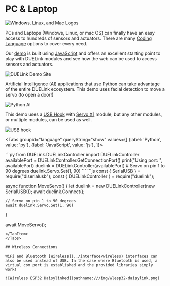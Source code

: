 
# PC & Laptop


![Windows, Linux, and Mac Logos](pathname:///img/pc-laptop-logos.png)

PCs and Laptops (Windows, Linux, or mac OS) can finally have an easy access to hundreds of sensors and actuators. There are many [Coding Language](../language/intro) options to cover every need.

Our [demo](https://demo.duelink.com/) is built using [JavaScript](../language/javascript) and offers an excellent starting point to play with DUELink modules and see how the web can be used to access sensors and actuators.

![DUELink Demo Site](pathname:///img/demo-website.png)

Artificial Intelligence (AI) applications that use [Python](../language/python) can take advantage of the entire DUELink ecosystem. This demo uses facial detection to move a servo (to open a door!)

![Python AI](pathname:///img/python-ai.gif)

This demo uses a [USB Hook](../products/adusbhook-a) with [Servo X1](../products/acservox1-a) module, but any other modules, or multiple modules, can be used as well.

![USB hook](pathname:///img/usbhook-servo-x1.png)

<Tabs groupid="language" queryString="show"
  values={[
    {label: 'Python', value: 'py'},
    {label: 'JavaScript', value: 'js'},
]}>

<TabItem value="py">
```py
from DUELink.DUELinkController import DUELinkController
availablePort = DUELinkController.GetConnectionPort()
print("Using port: ", availablePort)
duelink = DUELinkController(availablePort)
# Servo on pin 1 to 90 degrees
duelink.Servo.Set(1, 90)
```
</TabItem>
<TabItem value="js">
```js
const { SerialUSB } = require("dlserialusb");
const { DUELinkController } = require("duelink");

async function MoveServo() {
    let duelink = new DUELinkController(new SerialUSB());
    await duelink.Connect();

    // Servo on pin 1 to 90 degrees
    await duelink.Servo.Set(1, 90)
}

await MoveServo();
```
</TabItem>
</Tabs>

## Wireless Connections

WiFi and Bluetooth [Wireless](../interface/wireless) interfaces can also be used instead of USB. In the case where Bluetooth is used, a virtual com port is established and the provided libraries simply work!

![Wireless ESP32 Daisylinked](pathname:///img/wlesp32-daisylink.png)
